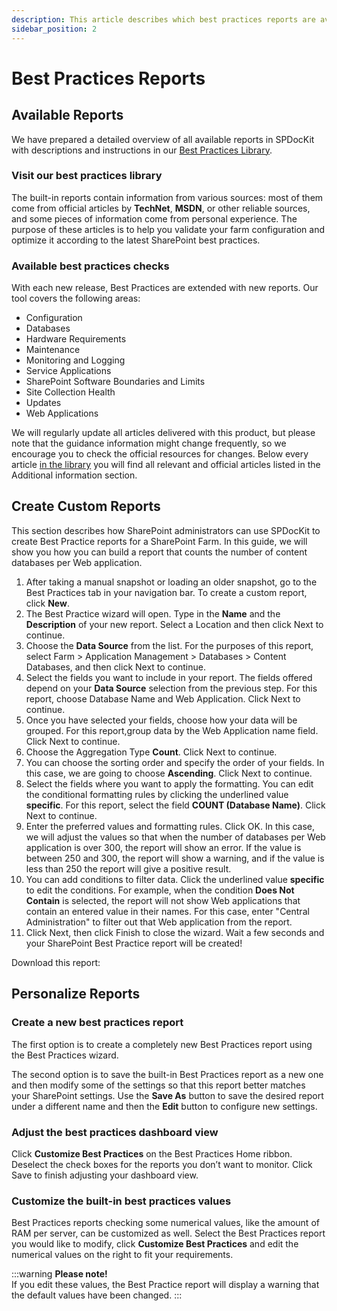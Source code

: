 ```yaml
---
description: This article describes which best practices reports are available in SPDocKit and can help you keep your SharePoint farm healthy.
sidebar_position: 2
---
```



# Best Practices Reports

## Available Reports

We have prepared a detailed overview of all available reports in SPDocKit with descriptions and instructions in our [Best Practices Library](https://docs.syskit.com/bp/).

### Visit our best practices library

The built-in reports contain information from various sources: most of them come from official articles by **TechNet**, **MSDN**, or other reliable sources, and some pieces of information come from personal experience. The purpose of these articles is to help you validate your farm configuration and optimize it according to the latest SharePoint best practices.

### Available best practices checks

With each new release, Best Practices are extended with new reports. Our tool covers the following areas:

* Configuration
* Databases
* Hardware Requirements
* Maintenance
* Monitoring and Logging
* Service Applications
* SharePoint Software Boundaries and Limits
* Site Collection Health
* Updates
* Web Applications

We will regularly update all articles delivered with this product, but please note that the guidance information might change frequently, so we encourage you to check the official resources for changes. Below every article [in the library](https://docs.syskit.com/bp/) you will find all relevant and official articles listed in the Additional information section.

## Create Custom Reports

This section describes how SharePoint administrators can use SPDocKit to create Best Practice reports for a SharePoint Farm. In this guide, we will show you how you can build a report that counts the number of content databases per Web application.

1. After taking a manual snapshot or loading an older snapshot, go to the Best Practices tab in your navigation bar. To create a custom report, click **New**.
2. The Best Practice wizard will open. Type in the **Name** and the **Description** of your new report. Select a Location and then click Next to continue.
3. Choose the **Data Source** from the list. For the purposes of this report, select Farm &gt; Application Management &gt; Databases &gt; Content Databases, and then click Next to continue.
4. Select the fields you want to include in your report. The fields offered depend on your **Data Source** selection from the previous step. For this report, choose Database Name and Web Application. Click Next to continue.
5. Once you have selected your fields, choose how your data will be grouped. For this report,group data by the Web Application name field. Click Next to continue.
6. Choose the Aggregation Type **Count**. Click Next to continue.
7. You can choose the sorting order and specify the order of your fields. In this case, we are going to choose **Ascending**. Click Next to continue.
8. Select the fields where you want to apply the formatting. You can edit the conditional formatting rules by clicking the underlined value **specific**. For this report, select the field **COUNT (Database Name)**. Click Next to continue.
9. Enter the preferred values and formatting rules. Click OK. In this case, we will adjust the values so that when the number of databases per Web application is over 300, the report will show an error. If the value is between 250 and 300, the report will show a warning, and if the value is less than 250 the report will give a positive result.
10. You can add conditions to filter data. Click the underlined value **specific** to edit the conditions. For example, when the condition **Does Not Contain** is selected, the report will not show Web applications that contain an entered value in their names. For this case, enter "Central Administration" to filter out that Web application from the report.
11. Click Next, then click Finish to close the wizard. Wait a few seconds and your SharePoint Best Practice report will be created!

Download this report:

<DownloadButton 
  href="/spdockit/download/number-of-content-databases-per-web-application.zip"
  filename="Number-of-content-databases-per-Web-Application.zip"
  description="Custom best practices report example for content databases per web application"
  size="0.76 KB"
/>

## Personalize Reports

### Create a new best practices report

The first option is to create a completely new Best Practices report using the Best Practices wizard.

The second option is to save the built-in Best Practices report as a new one and then modify some of the settings so that this report better matches your SharePoint settings. Use the **Save As** button to save the desired report under a different name and then the **Edit** button to configure new settings.

### Adjust the best practices dashboard view

Click **Customize Best Practices** on the Best Practices Home ribbon. Deselect the check boxes for the reports you don’t want to monitor. Click Save to finish adjusting your dashboard view.

### Customize the built-in best practices values

Best Practices reports checking some numerical values, like the amount of RAM per server, can be customized as well. Select the Best Practices report you would like to modify, click **Customize Best Practices** and edit the numerical values on the right to fit your requirements.

:::warning
**Please note!**  
If you edit these values, the Best Practice report will display a warning that the default values have been changed.
:::

